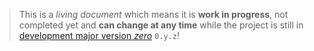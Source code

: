 <!--
Copyright (c) 2016-present Sven Greb <development@svengreb.de>
This source code is licensed under the MIT license found in the license file.
-->

> This is a _living document_ which means it is **work in progress**, not completed yet and **can change at any time** while the project is still in [development major version _zero_](https://semver.org/#spec-item-4) `0.y.z`!
